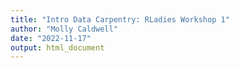 ---
title: "Intro Data Carpentry: RLadies Workshop 1"
author: "Molly Caldwell"
date: "2022-11-17"
output: html_document
---


